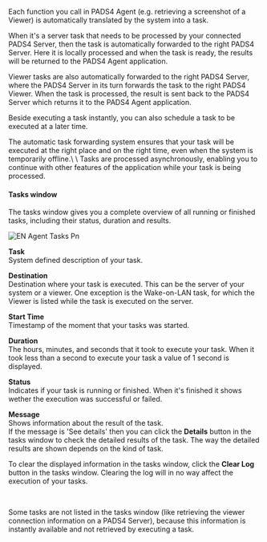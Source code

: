Each function you call in PADS4 Agent (e.g. retrieving a screenshot of a Viewer) is automatically translated by the system into a task.

When it's a server task that needs to be processed by your connected PADS4 Server, then the task is automatically forwarded to the right PADS4 Server. Here it is locally processed and when the task is ready, the results will be returned to the PADS4 Agent application.

Viewer tasks are also automatically forwarded to the right PADS4 Server, where the PADS4 Server in its turn forwards the task to the right PADS4 Viewer. When the task is processed, the result is sent back to the PADS4 Server which returns it to the PADS4 Agent application.

Beside executing a task instantly, you can also schedule a task to be executed at a later time.

<Tip>
  The automatic task forwarding system ensures that your task will be executed at the right place and on the right time, even when the system is temporarily offline.\
  \
  Tasks are processed asynchronously, enabling you to continue with other features of the application while your task is being processed.
</Tip>

#### **Tasks window**

The tasks window gives you a complete overview of all running or finished tasks, including their status, duration and results.

![EN Agent Tasks Pn](/images/digital-signage/windows-applications/agent/main-window/EN-Agent-Tasks.png)

**Task**\
System defined description of your task.

**Destination**\
Destination where your task is executed. This can be the server of your system or a viewer. One exception is the Wake-on-LAN task, for which the Viewer is listed while the task is executed on the server.

**Start Time**\
Timestamp of the moment that your tasks was started.

**Duration**\
The hours, minutes, and seconds that it took to execute your task. When it took less than a second to execute your task a value of 1 second is displayed.

**Status**\
Indicates if your task is running or finished. When it's finished it shows wether the execution was successful or failed.

**Message**\
Shows information about the result of the task.\
If the message is 'See details' then you can click the **Details** button in the tasks window to check the detailed results of the task. The way the detailed results are shown depends on the kind of task.

To clear the displayed information in the tasks window, click the **Clear Log** button in the tasks window. Clearing the log will in no way affect the execution of your tasks.

 

<Tip>
  Some tasks are not listed in the tasks window (like retrieving the viewer connection information on a PADS4 Server), because this information is instantly available and not retrieved by executing a task.
</Tip>